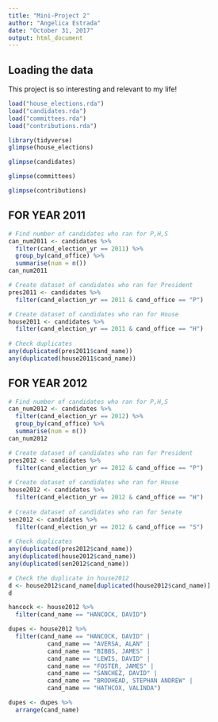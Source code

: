 ```yaml
---
title: "Mini-Project 2"
author: "Angelica Estrada"
date: "October 31, 2017"
output: html_document
---
```


<!-- GitHub Steps: Pull, Stage, Commit, Push -->

## Loading the data

This project is so interesting and relevant to my life!

```r
load("house_elections.rda")
load("candidates.rda")
load("committees.rda")
load("contributions.rda")
```


```r
library(tidyverse)
glimpse(house_elections)
```

```r
glimpse(candidates)
```

```r
glimpse(committees)
```

```r
glimpse(contributions)
```

<!-- SKIP THIS
```r
# Create candidates data set for only year 2011
can2011 <- candidates %>%
  filter(cand_election_yr == 2011)

# Repeat for year 2012
can2012 <- candidates %>%
  filter(cand_election_yr == 2012)

```

```r
# Check for duplicated candidates in `can2011`
any(duplicated(can2011$cand_name))

# Check for duplicated candidates in `can2012`
any(duplicated(can2012$cand_name))

```
-->

## FOR YEAR 2011
```r
# Find number of candidates who ran for P,H,S
can_num2011 <- candidates %>%
  filter(cand_election_yr == 2011) %>%
  group_by(cand_office) %>%
  summarise(num = n())
can_num2011
```

```r
# Create dataset of candidates who ran for President
pres2011 <- candidates %>%
  filter(cand_election_yr == 2011 & cand_office == "P") 

# Create dataset of candidates who ran for House
house2011 <- candidates %>%
  filter(cand_election_yr == 2011 & cand_office == "H") 
 
# Check duplicates
any(duplicated(pres2011$cand_name))
any(duplicated(house2011$cand_name))

```

## FOR YEAR 2012

```r
# Find number of candidates who ran for P,H,S
can_num2012 <- candidates %>%
  filter(cand_election_yr == 2012) %>%
  group_by(cand_office) %>%
  summarise(num = n())
can_num2012
```


```r

# Create dataset of candidates who ran for President
pres2012 <- candidates %>%
  filter(cand_election_yr == 2012 & cand_office == "P") 
 
# Create dataset of candidates who ran for House
house2012 <- candidates %>%
  filter(cand_election_yr == 2012 & cand_office == "H") 
 
# Create dataset of candidates who ran for Senate
sen2012 <- candidates %>%
  filter(cand_election_yr == 2012 & cand_office == "S") 
 
# Check duplicates
any(duplicated(pres2012$cand_name))
any(duplicated(house2012$cand_name))
any(duplicated(sen2012$cand_name))
```
 
```r
# Check the duplicate in house2012
d <- house2012$cand_name[duplicated(house2012$cand_name)] 
d
```

```r
hancock <- house2012 %>%
  filter(cand_name == "HANCOCK, DAVID")

```

```r
dupes <- house2012 %>%
  filter(cand_name == "HANCOCK, DAVID" |
           cand_name == "AVERSA, ALAN" |
           cand_name == "BIBBS, JAMES" |
           cand_name == "LEWIS, DAVID" |
           cand_name == "FOSTER, JAMES" |
           cand_name == "SANCHEZ, DAVID" | 
           cand_name == "BRODHEAD, STEPHAN ANDREW" |
           cand_name == "HATHCOX, VALINDA")

dupes <- dupes %>%
  arrange(cand_name)

```

<!-- IGNORE (TRIED MAKING A FUNCTION INSTEAD OF MANUALLY CODING ABOVE)
```r
# Create duplicate function
dup_fun2012 <- function(name){
  house2012 %>%
  filter(cand_name == name)
}
```

```r
# Use lapply
lapply(d, dup_fun2012)
```
-->




